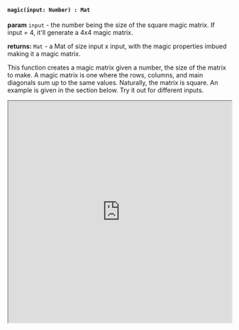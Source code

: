 

#### `magic(input: Number) : Mat`

**param** `input` - the number being the size of the square magic matrix. If input = 4, it'll generate a 4x4 magic matrix.

**returns:** `Mat` - a Mat of size input x input, with the magic properties imbued making it a magic matrix. 

This function creates a magic matrix given a number, the size of the matrix to make. A magic matrix is one where the rows, columns, and main diagonals sum up to the same values. Naturally, the matrix is square. An example is given in the section below. Try it out for different inputs. 



<iframe src="https://hlab.app/s/docs/hbook_magic"
    width="100%"
    height="500px">
</iframe>